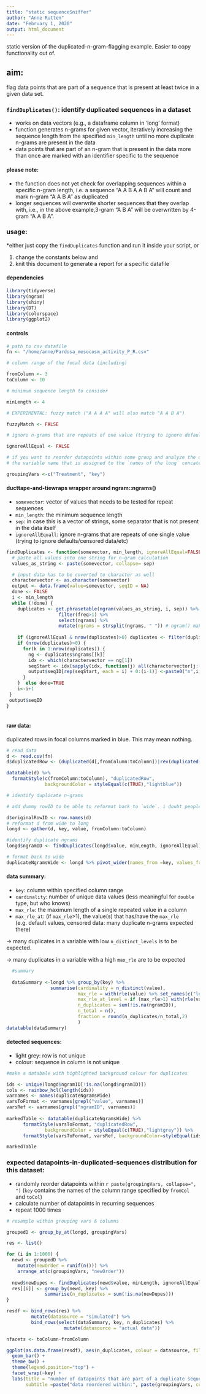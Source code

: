 ```yaml
---
title: "static sequenceSniffer"
author: "Anne Rutten"
date: "February 1, 2020"
output: html_document
---
```


static version of the duplicated-n-gram-flagging example. Easier to copy functionality out of.

## aim:
flag data points that are part of a sequence that is present at least twice in a given data set.

### `findDuplicates()`: identify duplicated sequences in a dataset

* works on data vectors (e.g., a dataframe column in 'long' format)
* function generates n-grams for given vector, iteratively increasing the sequence length from the specified `min_length` until no more duplicate n-grams are present in the data
* data points that are part of an n-gram that is present in the data more than once are marked with an identifier specific to the sequence

#### please note:

* the function does not yet check for overlapping sequences within a specific n-gram length, i.e. a sequence "A A B A A B A" will count and mark n-gram "A A B A" as duplicated
* longer sequences will overwrite shorter sequences that they overlap with, i.e., in the above example,3-gram "A B A" will be overwritten by 4-gram "A A B A".

### usage:

*either just copy the `findDuplicates` function and run it inside your script, or

1. change the constants below and 
2. knit this document to generate a report for a specific datafile

#### dependencies

```r
library(tidyverse)
library(ngram)
library(shiny)
library(DT)
library(colorspace)
library(ggplot2)
```


#### controls

```r

# path to csv datafile
fn <- "/home/anne/Pardosa_mesocosm_activity_P_R.csv"

# column range of the focal data (including)

fromColumn <- 3
toColumn <- 10

# minimum sequence length to consider

minLength <- 4

# EXPERIMENTAL: fuzzy match ("A A A A" will also match "A A B A")

fuzzyMatch <- FALSE

# ignore n-grams that are repeats of one value (trying to ignore default values here without specifying the actual value)

ignoreAllEqual <- FALSE

# if you want to reorder datapoints within some group and analyze the distribution of 'number of datapoints in duplicated sequences' in your dataset, specify grouping variable here
# the variable name that is assigned to the `names of the long` concatenated columns specified above is 'key' 

groupingVars <-c("Treatment", "key")

```

#### ducttape-and-tiewraps wrapper around ngram::ngrams()

* `somevector`: vector of values that needs to be tested for repeat sequences
* `min_length`: the minimum sequence length
* `sep`: in case this is a vector of strings, some separator that is not present in the data itself
* `ignoreAllEquall`: ignore n-grams that are repeats of one single value (trying to ignore defaults/censored data/etc)

```r

findDuplicates <- function(somevector, min_length, ignoreAllEqual=FALSE, sep=" ") {
  # paste all values into one string for n-gram calculation
  values_as_string <- paste(somevector, collapse= sep)

  # input data has to be coverted to character as well
  charactervector <- as.character(somevector)
  output <- data.frame(value=somevector, seqID = NA)
  done <- FALSE
  i <- min_length
  while (!done) {
    duplicates <- get.phrasetable(ngram(values_as_string, i, sep)) %>% 
                   filter(freq>1) %>%
                   select(ngrams) %>%
                   mutate(ngrams = strsplit(ngrams, " ")) # ngram() makes " " separated ngrams.
    
    if (ignoreAllEqual & nrow(duplicates)>0) duplicates <- filter(duplicates, rle(ngrams[[1]])$lengths[[1]]<i)
    if (nrow(duplicates)>0) {
      for(k in 1:nrow(duplicates)) {
        ng <- duplicates$ngrams[[k]]
        idx <- which(charactervector == ng[1])
        seqStart <- idx[sapply(idx, function(j) all(charactervector[j:(j+(length(ng)-1))] == ng))]
        output$seqID[rep(seqStart, each = i) + 0:(i-1)] <-paste0("n",i,"Seq",k)
      }
    }  else done=TRUE
    i<-i+1
 }
 output$seqID
}
 
```

#### raw data: 

duplicated rows in focal columns marked in blue. This may mean nothing.

```r
# read data
d <- read.csv(fn)
d$duplicatedRow <- (duplicated(d[,fromColumn:toColumn])|rev(duplicated(d[,fromColumn:toColumn] %>% map_df(rev))))

datatable(d) %>%
  formatStyle(c(fromColumn:toColumn), "duplicatedRow", 
              backgroundColor = styleEqual(c(TRUE),"lightblue"))
```


```r
# identify duplicate n-grams

# add dummy rowID to be able to reformat back to `wide`. i doubt people call variables 'originalRowID' on Dryad so no check if this overwrites.

d$originalRowID <- row.names(d)
# reformat d from wide to long
longd <- gather(d, key, value, fromColumn:toColumn)

#identify duplicate ngrams
longd$ngramID <- findDuplicates(longd$value, minLength, ignoreAllEqual)

# format back to wide
duplicateNgramsWide <- longd %>% pivot_wider(names_from =key, values_from=c(value, ngramID)) 


```



#### data summary: 

* `key`: column within specified column range
* `cardinality`: number of unique data values (less meaningful for `double` type, but who knows)
* `max_rle`: the maximum length of a single repeated value in a column
* `max_rle_at`: (if `max_rle`>1), the value(s) that has/have the  `max_rle` (e.g. default values, censored data: many duplicate n-grams expected there)

-> many duplicates in a variable with low `n_distinct_levels` is to be expected.

-> many duplicates in a variable with a high `max_rle` are to be expected



```r

  #summary
  
  dataSummary <-longd %>% group_by(key) %>%     
                summarise(cardinality = n_distinct(value),
                          max_rle = with(rle(value) %>% set_names(c("lengths2", "values")), max(lengths2)),
                          max_rle_at_level = if (max_rle>1) with(rle(value) %>% set_names(c("lengths2", "values")), list(unique(values[lengths2==max(lengths2)]))) else list(NA),
                          n_duplicates = sum(!is.na(ngramID)),
                          n_total = n(),
                          fraction = round(n_duplicates/n_total,2)
                          )
datatable(dataSummary)
```

#### detected sequences:

* light grey: row is not unique
* colour: sequence in column is not unique

```r

#make a databale with highlighted background colour for duplicates

ids <- unique(longd$ngramID[!is.na(longd$ngramID)])
cols <- rainbow_hcl(length(ids))
varnames <- names(duplicateNgramsWide)
varsToFormat <- varnames[grepl("value", varnames)]
varsRef <- varnames[grepl("ngramID", varnames)]
    
markedTable <- datatable(duplicateNgramsWide) %>%
      formatStyle(varsToFormat, "duplicatedRow", 
              backgroundColor = styleEqual(c(TRUE),"lightgrey")) %>%
      formatStyle(varsToFormat, varsRef, backgroundColor=styleEqual(ids,cols))

markedTable
```

### expected datapoints-in-duplicated-sequences distribution for this dataset:

* randomly reorder datapoints within `r paste(groupingVars, collapse=", ")` (`key` contains the names of the column range specified by `fromCol` and `toCol`)
* calculate number of datapoints in recurring sequences
* repeat 1000 times

```r

# resample within grouping vars & columns

groupedD <- group_by_at(longd, groupingVars)

res <- list()

for (i in 1:1000) {
  newd <- groupedD %>%
    mutate(newOrder = runif(n())) %>%
    arrange_at(c(groupingVars, "newOrder"))
  
  newd$newDupes <- findDuplicates(newd$value, minLength, ignoreAllEqual)
  res[[i]] <- group_by(newd, key) %>%
              summarise(n_duplicates = sum(!is.na(newDupes)))
}

resdf <- bind_rows(res) %>%
         mutate(datasource = "simulated") %>%
         bind_rows(select(dataSummary, key, n_duplicates) %>%
                     mutate(datasource = "actual data"))

nfacets <- toColumn-fromColumn

```

```r

ggplot(as.data.frame(resdf), aes(n_duplicates, colour = datasource, fill=datasource)) +
  geom_bar() +
  theme_bw() +
  theme(legend.position="top") +
  facet_wrap(~key) +
  labs(title = "number of datapoints that are part of a duplicate sequence",
       subtitle =paste("data reordered within:", paste(groupingVars, collapse=", "), "\nn_runs=1000; minimum n-gram length =", minLength))
```